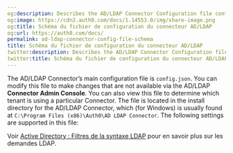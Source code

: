 ```yaml
---
og:description: Describes the AD/LDAP Connector Configuration file contents.
og:image: https://cdn2.auth0.com/docs/1.14553.0/img/share-image.png
og:title: Schéma du fichier de configuration du connecteur AD/LDAP
og:url: https://auth0.com/docs/
permalink: ad-ldap-connector-config-file-schema
title: Schéma du fichier de configuration du connecteur AD/LDAP
twitter:description: Describes the AD/LDAP Connector Configuration file contents.
twitter:title: Schéma du fichier de configuration du connecteur AD/LDAP
---
```


The AD/LDAP Connector’s main configuration file is `config.json`. You can modify this file to make changes that are not available via the AD/LDAP **Connector Admin Console**. You can also view this file to determine which tenant is using a particular Connector. The file is located in the install directory for the AD/LDAP Connector, which (for Windows) is usually found at `C:\Program Files (x86)\Auth0\AD LDAP Connector`. The following settings are supported in this file:



Voir [Active Directory : Filtres de la syntaxe LDAP](https://social.technet.microsoft.com/wiki/contents/articles/5392.active-directory-ldap-syntax-filters.aspx) pour en savoir plus sur les demandes LDAP.